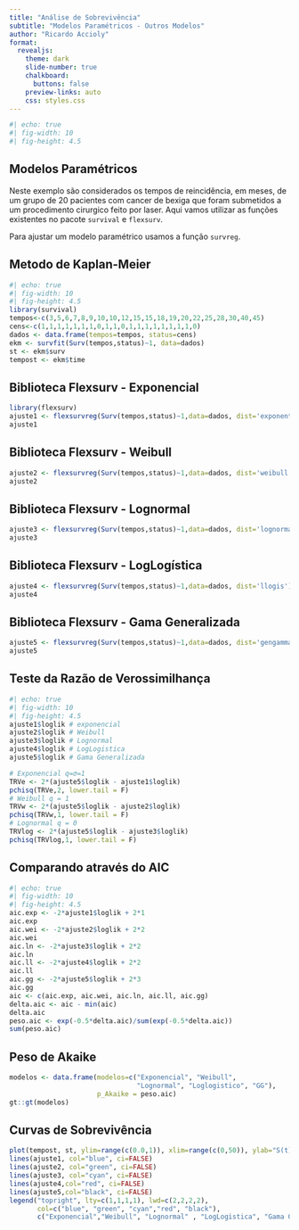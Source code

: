 ```yaml
---
title: "Análise de Sobrevivência"
subtitle: "Modelos Paramétricos - Outros Modelos"
author: "Ricardo Accioly"
format:
  revealjs:
    theme: dark 
    slide-number: true
    chalkboard: 
      buttons: false
    preview-links: auto
    css: styles.css
---
```


```r
#| echo: true
#| fig-width: 10
#| fig-height: 4.5
```

## Modelos Paramétricos

Neste exemplo são considerados os tempos de reincidência, em meses, de um grupo de 20 pacientes com cancer de bexiga que foram submetidos a um procedimento cirurgico feito por laser. Aqui vamos utilizar as funções existentes no pacote `survival` e `flexsurv`.

Para ajustar um modelo paramétrico usamos a função `survreg`.

## Metodo de Kaplan-Meier

```r
#| echo: true
#| fig-width: 10
#| fig-height: 4.5
library(survival)
tempos<-c(3,5,6,7,8,9,10,10,12,15,15,18,19,20,22,25,28,30,40,45)
cens<-c(1,1,1,1,1,1,1,0,1,1,0,1,1,1,1,1,1,1,1,0)
dados <- data.frame(tempos=tempos, status=cens)
ekm <- survfit(Surv(tempos,status)~1, data=dados)
st <- ekm$surv
tempost <- ekm$time
```

## Biblioteca Flexsurv - Exponencial

```r
library(flexsurv)
ajuste1 <- flexsurvreg(Surv(tempos,status)~1,data=dados, dist='exponential')
ajuste1
```

## Biblioteca Flexsurv - Weibull

```r
ajuste2 <- flexsurvreg(Surv(tempos,status)~1,data=dados, dist='weibull')
ajuste2
```

## Biblioteca Flexsurv - Lognormal

```r
ajuste3 <- flexsurvreg(Surv(tempos,status)~1,data=dados, dist='lognormal')
ajuste3
```

## Biblioteca Flexsurv - LogLogística

```r
ajuste4 <- flexsurvreg(Surv(tempos,status)~1,data=dados, dist='llogis')
ajuste4
```

## Biblioteca Flexsurv - Gama Generalizada

```r
ajuste5 <- flexsurvreg(Surv(tempos,status)~1,data=dados, dist='gengamma')
ajuste5
```

## Teste da Razão de Verossimilhança {.smaller}

```r
#| echo: true
#| fig-width: 10
#| fig-height: 4.5
ajuste1$loglik # exponencial
ajuste2$loglik # Weibull
ajuste3$loglik # Lognormal
ajuste4$loglik # LogLogistica
ajuste5$loglik # Gama Generalizada

# Exponencial q=σ=1
TRVe <- 2*(ajuste5$loglik - ajuste1$loglik)
pchisq(TRVe,2, lower.tail = F)
# Weibull q = 1
TRVw <- 2*(ajuste5$loglik - ajuste2$loglik)
pchisq(TRVw,1, lower.tail = F)
# Lognormal q = 0
TRVlog <- 2*(ajuste5$loglik - ajuste3$loglik)
pchisq(TRVlog,1, lower.tail = F)
```

## Comparando através do AIC {.smaller}

```r
#| echo: true
#| fig-width: 10
#| fig-height: 4.5
aic.exp <- -2*ajuste1$loglik + 2*1
aic.exp
aic.wei <- -2*ajuste2$loglik + 2*2
aic.wei
aic.ln <- -2*ajuste3$loglik + 2*2
aic.ln
aic.ll <- -2*ajuste4$loglik + 2*2
aic.ll
aic.gg <- -2*ajuste5$loglik + 2*3
aic.gg
aic <- c(aic.exp, aic.wei, aic.ln, aic.ll, aic.gg)
delta.aic <- aic - min(aic)
delta.aic
peso.aic <- exp(-0.5*delta.aic)/sum(exp(-0.5*delta.aic))
sum(peso.aic)
```

## Peso de Akaike

```r
modelos <- data.frame(modelos=c("Exponencial", "Weibull",
                                "Lognormal", "Loglogistico", "GG"),
                      p_Akaike = peso.aic)
gt::gt(modelos)
```

## Curvas de Sobrevivência

```r
plot(tempost, st, ylim=range(c(0.0,1)), xlim=range(c(0,50)), ylab="S(t)", xlab="Tempo (meses)")
lines(ajuste1, col="blue", ci=FALSE)
lines(ajuste2, col="green", ci=FALSE)
lines(ajuste3, col="cyan", ci=FALSE)
lines(ajuste4,col="red", ci=FALSE)
lines(ajuste5,col="black", ci=FALSE)
legend("topright", lty=c(1,1,1,1), lwd=c(2,2,2,2),
       col=c("blue", "green", "cyan","red", "black"),
       c("Exponencial","Weibull", "Lognormal" , "LogLogistica", "Gama Generalizada"))
```
